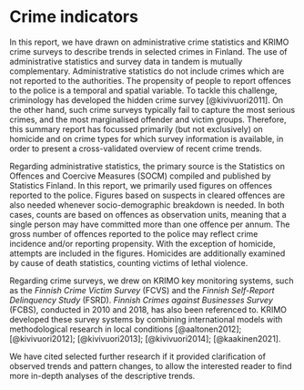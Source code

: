 # Crime indicators

In this report, we have drawn on administrative crime statistics and KRIMO crime surveys to describe trends in selected crimes in Finland. The use of administrative statistics and survey data in tandem is mutually complementary. Administrative statistics do not include crimes which are not reported to the authorities. The propensity of people to report offences to the police is a temporal and spatial variable. To tackle this challenge, criminology has developed the hidden crime survey [@kivivuori2011]. On the other hand, such crime surveys typically fail to capture the most serious crimes, and the most marginalised offender and victim groups. Therefore, this summary report has focussed primarily (but not exclusively) on homicide and on crime types for which survey information is available, in order to present a cross-validated overview of recent crime trends.

Regarding administrative statistics, the primary source is the Statistics on Offences and Coercive Measures (SOCM) compiled and published by Statistics Finland. In this report, we primarily used figures on offences reported to the police. Figures based on suspects in cleared offences are also needed whenever socio-demographic breakdown is needed. In both cases, counts are based on offences as observation units, meaning that a single person may have committed more than one offence per annum. The gross number of offences reported to the police may reflect crime incidence and/or reporting propensity. With the exception of homicide, attempts are included in the figures. Homicides are additionally examined by cause of death statistics, counting victims of lethal violence.

Regarding crime surveys, we drew on KRIMO key monitoring systems, such as the *Finnish Crime Victim Survey* (FCVS) and the *Finnish Self-Report Delinquency Study* (FSRD). *Finnish Crimes against Businesses Survey* (FCBS), conducted in 2010 and 2018, has also been referenced to. KRIMO developed these survey systems by combining international models with methodological research in local conditions [@aaltonen2012]; [@kivivuori2012]; [@kivivuori2013]; [@kivivuori2014]; [@kaakinen2021].

We have cited selected further research if it provided clarification of observed trends and pattern changes, to allow the interested reader to find more in-depth analyses of the descriptive trends.
